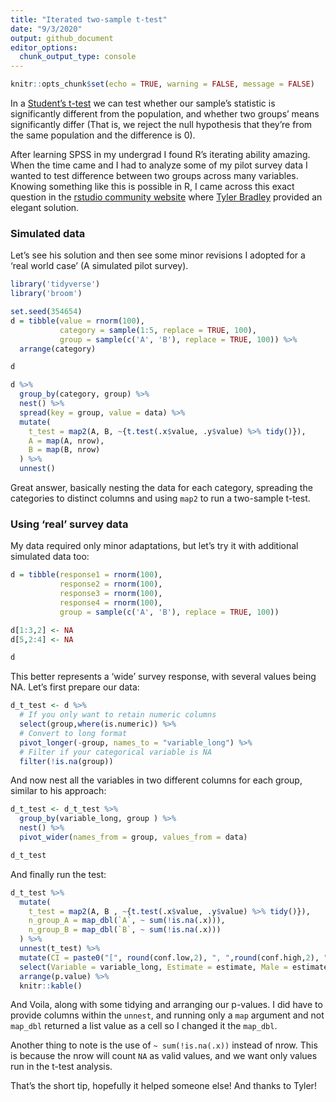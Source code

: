 ```yaml
---
title: "Iterated two-sample t-test"
date: "9/3/2020"
output: github_document
editor_options: 
  chunk_output_type: console
---
```


```r
knitr::opts_chunk$set(echo = TRUE, warning = FALSE, message = FALSE)
```

In a [Student's t-test](https://en.wikipedia.org/wiki/Student%27s_t-test) we can test whether our sample's statistic is significantly different from the population, and whether two groups' means significantly differ (That is, we reject the null hypothesis that they're from the same population and the difference is 0).  

After learning SPSS in my undergrad I found R's iterating ability amazing. When the time came and I had to analyze some of my pilot survey data I wanted to test difference between two groups across many variables. Knowing something like this is possible in R, I came across this exact question in the [rstudio community website](https://community.rstudio.com/t/use-dplyr-to-do-grouped-t-tests-and-get-number-of-observations-simultanously/23561) where [Tyler Bradley](https://community.rstudio.com/u/tbradley) provided an elegant solution. 

### Simulated data

Let's see his solution and then see some minor revisions I adopted for a 'real world case' (A simulated pilot survey).

```r
library('tidyverse')
library('broom')

set.seed(354654)
d = tibble(value = rnorm(100),
           category = sample(1:5, replace = TRUE, 100),
           group = sample(c('A', 'B'), replace = TRUE, 100)) %>% 
  arrange(category)

d

d %>% 
  group_by(category, group) %>% 
  nest() %>% 
  spread(key = group, value = data) %>% 
  mutate(
    t_test = map2(A, B, ~{t.test(.x$value, .y$value) %>% tidy()}),
    A = map(A, nrow),
    B = map(B, nrow)
  ) %>% 
  unnest()
```

Great answer, basically nesting the data for each category, spreading the categories to distinct columns and using `map2` to run a two-sample t-test. 

### Using 'real' survey data

My data required only minor adaptations, but let's try it with additional simulated data too:

```r
d = tibble(response1 = rnorm(100),
           response2 = rnorm(100),
           response3 = rnorm(100),
           response4 = rnorm(100),
           group = sample(c('A', 'B'), replace = TRUE, 100))

d[1:3,2] <- NA
d[5,2:4] <- NA

d
```

This better represents a 'wide' survey response, with several values being NA. Let's first prepare our data:

```r
d_t_test <- d %>% 
  # If you only want to retain numeric columns
  select(group,where(is.numeric)) %>%  
  # Convert to long format
  pivot_longer(-group, names_to = "variable_long") %>% 
  # Filter if your categorical variable is NA
  filter(!is.na(group))
```

And now nest all the variables in two different columns for each group, similar to his approach:

```r
d_t_test <- d_t_test %>% 
  group_by(variable_long, group ) %>% 
  nest() %>% 
  pivot_wider(names_from = group, values_from = data) 

d_t_test
```

And finally run the test:

```r
d_t_test %>% 
  mutate(
    t_test = map2(A, B , ~{t.test(.x$value, .y$value) %>% tidy()}),
    n_group_A = map_dbl(`A`, ~ sum(!is.na(.x))),
    n_group_B = map_dbl(`B`, ~ sum(!is.na(.x)))
  ) %>% 
  unnest(t_test) %>% 
  mutate(CI = paste0("[", round(conf.low,2), ", ",round(conf.high,2), "]")) %>% 
  select(Variable = variable_long, Estimate = estimate, Male = estimate1, `Female and other` = estimate2, Statistic = statistic, CI, p.value, n_group_A, n_group_B) %>% 
  arrange(p.value) %>% 
  knitr::kable()
```

And Voila, along with some tidying and arranging our p-values. I did have to provide columns within the `unnest`, and running only a `map` argument and not `map_dbl` returned a list value as a cell so I changed it the `map_dbl`.   

Another thing to note is the use of `~ sum(!is.na(.x))` instead of nrow. This is because the nrow will count `NA` as valid values, and we want only values run in the t-test analysis.  

That's the short tip, hopefully it helped someone else! And thanks to Tyler!